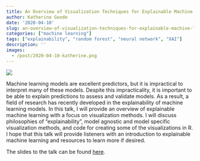 ```yaml
---
title: An Overview of Visualization Techniques for Explainable Machine Learning
author: Katherine Goode
date: '2020-04-10'
slug: an-overview-of-visualization-techniques-for-explainable-machine-learning
categories: ["machine learning"]
tags: ["explainability", "random forest", "neural network", "XAI"]
description: ''
images:
  - /post/2020-04-10-katherine.png
---
```


![](/post/2020-04-10-katherine.png)

Machine learning models are excellent predictors, but it is impractical to interpret many of these models. Despite this impracticality, it is important to be able to explain predictions to assess and validate models. As a result, a field of research has recently developed in the explainability of machine learning models. In this talk, I will provide an overview of explainable machine learning with a focus on visualization methods. I will discuss philosophies of "explainability", model agnostic and model specific visualization methods, and code for creating some of the visualizations in R. I hope that this talk will provide listeners with an introduction to explainable machine learning and resources to learn more if desired.

The slides to the talk can be found [here](https://goodekat.github.io/presentations/2020-isugg-iml/slides.html#1).
